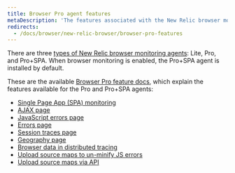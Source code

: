 ```yaml
---
title: Browser Pro agent features
metaDescription: 'The features associated with the New Relic browser monitoring Pro and Pro+SPA agents.'
redirects:
  - /docs/browser/new-relic-browser/browser-pro-features
---
```


There are three [types of New Relic browser monitoring agents](/docs/browser/browser-monitoring/installation/install-browser-monitoring-agent#agent-types): Lite, Pro, and Pro+SPA. When browser monitoring is enabled, the Pro+SPA agent is installed by default.

These are the available [Browser Pro feature docs](/docs/browser/new-relic-browser/browser-pro-features), which explain the features available for the Pro and Pro+SPA agents:

* [Single Page App (SPA) monitoring](/docs/browser/single-page-app-monitoring/get-started/introduction-single-page-app-monitoring/)
* [AJAX page](/docs/browser/browser-monitoring/browser-pro-features/ajax-page-identify-time-consuming-calls/)
* [JavaScript errors page](/docs/browser/new-relic-browser/browser-pro-features/javascript-errors-page-detect-analyze-errors)
* [Errors page](/docs/browser/new-relic-browser/browser-pro-features/browser-error-profiles-find-error-causes)
* [Session traces page](/docs/browser/browser-monitoring/browser-pro-features/session-traces-explore-webpages-life-cycle)
* [Geography page](/docs/browser/new-relic-browser/browser-pro-features/filterable-geography-webpage-metrics-location)
* [Browser data in distributed tracing](/docs/browser/new-relic-browser/browser-pro-features/browser-data-distributed-tracing)
* [Upload source maps to un-minify JS errors](/docs/browser/browser-monitoring/browser-pro-features/upload-source-maps-un-minify-js-errors)
* [Upload source maps via API](/docs/browser/new-relic-browser/browser-pro-features/upload-source-maps-api)
